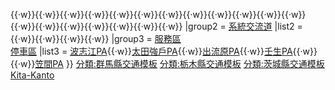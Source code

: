 {{Navbox
|name = 北關東自動車道
|title = {{Ja Exp Route Sign|E50}} [[北關東自動車道]]
|titlestyle = border-left:3em solid {{{路線色1|#393}}}; border-right:3em solid {{{路線色2|#393}}}; background-color:#dfd;
|groupstyle = background-color:#dfd;
|group1 = [[交流道]]<br />[[智慧型交流道]]
|list1 = {{IC|前橋南|1}}{{·w}}{{IC|駒形|2}}{{·w}}{{SIC|波志江|2-1|停車區}}{{·w}}{{IC|伊勢崎|3}}{{·w}}{{IC|太田藪塚|4}}{{·w}}{{SIC|太田強戶|4-1|停車區}}{{·w}}{{IC|太田桐生|5}}{{·w}}{{IC|足利|6}}{{·w}}{{事業中|{{SIC|出流原|8=p2}}}}{{·w}}{{IC|佐野田沼|7}}{{·w}}{{IC|都賀|8}}{{·w}}{{IC|壬生|9}}{{·w}}{{事業中|下野SIC}}{{·w}}{{IC|宇都宮上三川|10}}{{·w}}{{IC|真岡|11}}{{·w}}{{IC|櫻川筑西|12}}{{·w}}{{IC|笠間西|13}}{{·w}}{{IC|友部|14}}{{·w}}{{IC|茨城町西|15}}{{·w}}{{IC|茨城町東|16}}{{·w}}{{IC|水戶南|17|[[東水戶道路]]}} 
|group2 = [[系統交流道]]
|list2 = {{JCT|高崎|9-2|{{自動車道|關越}}}}{{·w}}{{JCT|岩舟|7-1|{{自動車道|東北}}}}{{·w}}{{JCT|栃木都賀|8-1|{{自動車道|東北}}}}{{·w}}{{JCT|友部|8-2|{{自動車道|常磐}}}}{{·w}}{{JCT|茨城町|15-1|{{自動車道|東關東}}}}
|group3 = [[服務區 (公路)|服務區]]<br />[[服務區 (公路)|停車區]]
|list3 = [[波志江停車區|波志江PA]]{{·w}}[[太田強戶停車區|太田強戶PA]]{{·w}}[[出流原停車區|出流原PA]]{{·w}}[[壬生停車區|壬生PA]]{{·w}}{{事業中|五行川PA|計畫}}{{·w}}[[笠間停車區|笠間PA]]
}}
<noinclude>
[[分類:群馬縣交通模板]]
[[分類:栃木縣交通模板]]
[[分類:茨城縣交通模板]]
[[分類:東日本高速公路模板|Kita-Kanto]]
</noinclude>